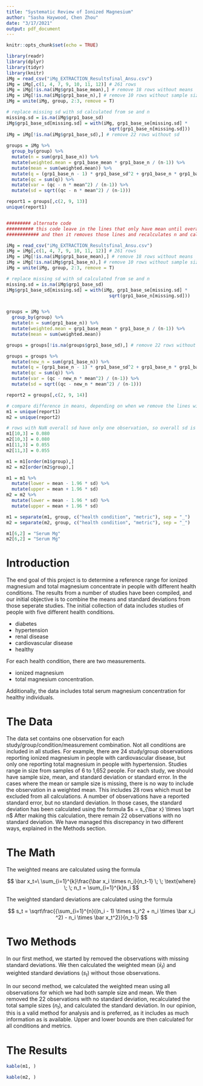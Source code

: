 ```yaml
---
title: "Systematic Review of Ionized Magnesium"
author: "Sasha Haywood, Chen Zhou"
date: "3/17/2021"
output: pdf_document
---
```


```r
knitr::opts_chunk$set(echo = TRUE)
```

```r
library(readr)
library(dplyr)
library(tidyr)
library(knitr)
iMg = read_csv("iMg_EXTRACTION_Resultsfinal_Ansu.csv")
iMg = iMg[,c(1, 4, 7, 9, 10, 11, 12)] # 261 rows
iMg = iMg[!is.na(iMg$grp1_base_mean),] # remove 18 rows without means
iMg = iMg[!is.na(iMg$grp1_base_n),] # remove 10 rows without sample sizes
iMg = unite(iMg, group, 2:3, remove = T)

# replace missing sd with sd calculated from se and n
missing.sd = is.na(iMg$grp1_base_sd)
iMg$grp1_base_sd[missing.sd] = with(iMg, grp1_base_se[missing.sd] * 
                                      sqrt(grp1_base_n[missing.sd]))
iMg = iMg[!is.na(iMg$grp1_base_sd),] # remove 22 rows without sd
  
groups = iMg %>%
  group_by(group) %>%
  mutate(n = sum(grp1_base_n)) %>%
  mutate(weighted.mean = grp1_base_mean * grp1_base_n / (n-1)) %>%
  mutate(mean = sum(weighted.mean)) %>%
  mutate(q = (grp1_base_n - 1) * grp1_base_sd^2 + grp1_base_n * grp1_base_mean^2) %>%
  mutate(qc = sum(q)) %>%
  mutate(var = (qc - n * mean^2) / (n-1)) %>%
  mutate(sd = sqrt((qc - n * mean^2) / (n-1)))

report1 = groups[,c(2, 9, 13)]
unique(report1)


######### alternate code 
########## this code leave in the lines that only have mean until overall mean has been calculated
############ and then it removes those lines and recalculates n and calculates overall sd

iMg = read_csv("iMg_EXTRACTION_Resultsfinal_Ansu.csv")
iMg = iMg[,c(1, 4, 7, 9, 10, 11, 12)] # 261 rows
iMg = iMg[!is.na(iMg$grp1_base_mean),] # remove 18 rows without means
iMg = iMg[!is.na(iMg$grp1_base_n),] # remove 10 rows without sample sizes
iMg = unite(iMg, group, 2:3, remove = T)

# replace missing sd with sd calculated from se and n
missing.sd = is.na(iMg$grp1_base_sd)
iMg$grp1_base_sd[missing.sd] = with(iMg, grp1_base_se[missing.sd] * 
                                      sqrt(grp1_base_n[missing.sd]))


groups = iMg %>%
  group_by(group) %>%
  mutate(n = sum(grp1_base_n)) %>%
  mutate(weighted.mean = grp1_base_mean * grp1_base_n / (n-1)) %>%
  mutate(mean = sum(weighted.mean))

groups = groups[!is.na(groups$grp1_base_sd),] # remove 22 rows without sd

groups = groups %>%
  mutate(new_n = sum(grp1_base_n)) %>%
  mutate(q = (grp1_base_n - 1) * grp1_base_sd^2 + grp1_base_n * grp1_base_mean^2) %>%
  mutate(qc = sum(q)) %>%
  mutate(var = (qc - new_n * mean^2) / (n-1)) %>%
  mutate(sd = sqrt((qc - new_n * mean^2) / (n-1)))

report2 = groups[,c(2, 9, 14)]

# compare difference in means, depending on when we remove the lines with missing sd
m1 = unique(report1)
m2 = unique(report2)

# rows with NaN overall sd have only one observation, so overall sd is same as original sd
m1[10,3] = 0.080
m2[10,3] = 0.080
m1[11,3] = 0.055
m2[11,3] = 0.055

m1 = m1[order(m1$group),] 
m2 = m2[order(m2$group),] 

m1 = m1 %>%
  mutate(lower = mean - 1.96 * sd) %>%
  mutate(upper = mean + 1.96 * sd)
m2 = m2 %>%
  mutate(lower = mean - 1.96 * sd) %>%
  mutate(upper = mean + 1.96 * sd)

m1 = separate(m1, group, c("health condition", "metric"), sep = "_")
m2 = separate(m2, group, c("health condition", "metric"), sep = "_")

m1[6,2] = "Serum Mg"
m2[6,2] = "Serum Mg"
```

# Introduction
The end goal of this project is to determine a reference range for ionized magnesium and total magnesium concentrate in people with different health conditions.  The results from a number of studies have been compiled, and our initial objective is to combine the means and standard deviations from those seperate studies.  The initial collection of data includes studies of people with five different health conditions.

 * diabetes 
 * hypertension
 * renal disease
 * cardiovascular disease
 * healthy

For each health condition, there are two measurements.

 * ionized magnesium 
 * total magnesium concentration.

Additionally, the data includes total serum magnesium concentration for healthy individuals.

# The Data
The data set contains one observation for each study/group/condition/measurement combination.  Not all conditions are included in all studies.  For example, there are 24 study/group observations reporting ionized magnesium in people with cardiovascular disease, but only one reporting total magnesium in people with hypertension.  Studies range in size from samples of 6 to 1,652 people.  For each study, we should have sample size, mean, and standard deviation or standard error.  In the cases where the mean or sample size is missing, there is no way to include the observation in a weighted mean.  This includes 28 rows which must be excluded from all calculations.  A number of observations have a reported standard error, but no standard deviation.  In those cases, the standard deviation has been calculated using the formula $s = s_{\bar x} \times \sqrt n$
After making this calculation, there remain 22 observations with no standard deviation.  We have managed this discrepancy in two different ways, explained in the Methods section.

# The Math
The weighted means are calculated using the formula

$$
\bar x_t=\  \sum_{i=1}^{k}\frac{\bar x_i \times n_i}{n_t-1} \; \; \text{where} \; \; n_t = \sum_{i=1}^{k}n_i 
$$

The weighted standard deviations are calculated using the formula

$$
s_t = \sqrt\frac{{\sum_{i=1}^{n}((n_i - 1) \times s_i^2 + n_i \times \bar x_i ^2) - n_i \times \bar x_t^2}}{n_t-1}
$$

# Two Methods
In our first method, we started by removed the observations with missing standard deviations.   We then calculated the weighted mean ($\bar x_t$) and weighted standard deviations ($s_t$) without those observations.

In our second method, we calculated the weighted mean using all observations for which we had both sample size and mean.  We then removed the 22 observations with no standard deviation, recalculated the total sample sizes ($n_t$), and calculated the standard deviation. In our opinion, this is a valid method for analysis and is preferred, as it includes as much information as is available.  Upper and lower bounds are then calculated for all conditions and metrics.

# The Results

\begin{center}

Method 1

\end{center}

```r
kable(m1, )
```

\begin{center}

Method 2

\end{center}

```r
kable(m2, )
``` 



